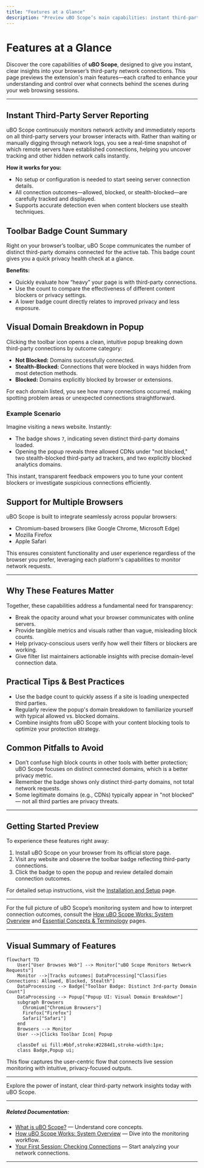 ```yaml
---
title: "Features at a Glance"
description: "Preview uBO Scope’s main capabilities: instant third-party server reporting, badge count summary on the toolbar, visual domain breakdown in the popup, and support for multiple browsers. Quickly scan what's possible and how each feature contributes to better browsing privacy."
---
```


# Features at a Glance

Discover the core capabilities of **uBO Scope**, designed to give you instant, clear insights into your browser’s third-party network connections. This page previews the extension's main features—each crafted to enhance your understanding and control over what connects behind the scenes during your web browsing sessions.

---

## Instant Third-Party Server Reporting

uBO Scope continuously monitors network activity and immediately reports on all third-party servers your browser interacts with. Rather than waiting or manually digging through network logs, you see a real-time snapshot of which remote servers have established connections, helping you uncover tracking and other hidden network calls instantly.

**How it works for you:**
- No setup or configuration is needed to start seeing server connection details.
- All connection outcomes—allowed, blocked, or stealth-blocked—are carefully tracked and displayed.
- Supports accurate detection even when content blockers use stealth techniques.


## Toolbar Badge Count Summary

Right on your browser’s toolbar, uBO Scope communicates the number of distinct third-party domains connected for the active tab. This badge count gives you a quick privacy health check at a glance.

**Benefits:**
- Quickly evaluate how “heavy” your page is with third-party connections.
- Use the count to compare the effectiveness of different content blockers or privacy settings.
- A lower badge count directly relates to improved privacy and less exposure.


## Visual Domain Breakdown in Popup

Clicking the toolbar icon opens a clean, intuitive popup breaking down third-party connections by outcome category:

- **Not Blocked:** Domains successfully connected.
- **Stealth-Blocked:** Connections that were blocked in ways hidden from most detection methods.
- **Blocked:** Domains explicitly blocked by browser or extensions.

For each domain listed, you see how many connections occurred, making spotting problem areas or unexpected connections straightforward.

### Example Scenario
Imagine visiting a news website. Instantly:
- The badge shows `7`, indicating seven distinct third-party domains loaded.
- Opening the popup reveals three allowed CDNs under "not blocked," two stealth-blocked third-party ad trackers, and two explicitly blocked analytics domains.

This instant, transparent feedback empowers you to tune your content blockers or investigate suspicious connections efficiently.


## Support for Multiple Browsers

uBO Scope is built to integrate seamlessly across popular browsers:

- Chromium-based browsers (like Google Chrome, Microsoft Edge)
- Mozilla Firefox
- Apple Safari

This ensures consistent functionality and user experience regardless of the browser you prefer, leveraging each platform's capabilities to monitor network requests.


---

## Why These Features Matter

Together, these capabilities address a fundamental need for transparency:

- Break the opacity around what your browser communicates with online servers.
- Provide tangible metrics and visuals rather than vague, misleading block counts.
- Help privacy-conscious users verify how well their filters or blockers are working.
- Give filter list maintainers actionable insights with precise domain-level connection data.


## Practical Tips & Best Practices

- Use the badge count to quickly assess if a site is loading unexpected third parties.
- Regularly review the popup's domain breakdown to familiarize yourself with typical allowed vs. blocked domains.
- Combine insights from uBO Scope with your content blocking tools to optimize your protection strategy.


## Common Pitfalls to Avoid

- Don’t confuse high block counts in other tools with better protection; uBO Scope focuses on distinct connected domains, which is a better privacy metric.
- Remember the badge shows only distinct third-party domains, not total network requests.
- Some legitimate domains (e.g., CDNs) typically appear in "not blocked" — not all third parties are privacy threats.


---

## Getting Started Preview

To experience these features right away:

1. Install uBO Scope on your browser from its official store page.
2. Visit any website and observe the toolbar badge reflecting third-party connections.
3. Click the badge to open the popup and review detailed domain connection outcomes.

For detailed setup instructions, visit the [Installation and Setup](../../getting-started/installation-and-setup/installation) page.

---

For the full picture of uBO Scope’s monitoring system and how to interpret connection outcomes, consult the [How uBO Scope Works: System Overview](../architecture-core-concepts/system-overview-architecture) and [Essential Concepts & Terminology](../architecture-core-concepts/core-concepts-terminology) pages.


---

## Visual Summary of Features

```mermaid
flowchart TD
    User["User Browses Web"] --> Monitor["uBO Scope Monitors Network Requests"]
    Monitor -->|Tracks outcomes| DataProcessing["Classifies Connections: Allowed, Blocked, Stealth"]
    DataProcessing --> Badge["Toolbar Badge: Distinct 3rd-party Domain Count"]
    DataProcessing --> Popup["Popup UI: Visual Domain Breakdown"]
    subgraph Browsers
      Chromium["Chromium Browsers"]
      Firefox["Firefox"]
      Safari["Safari"]
    end
    Browsers --> Monitor
    User -->|Clicks Toolbar Icon| Popup

    classDef ui fill:#bbf,stroke:#2284d1,stroke-width:1px;
    class Badge,Popup ui;

```

This flow captures the user-centric flow that connects live session monitoring with intuitive, privacy-focused outputs.


---

Explore the power of instant, clear third-party network insights today with uBO Scope.


---

##### Related Documentation:
- [What is uBO Scope?](../product-intro-value/what-is-ubo-scope) — Understand core concepts.
- [How uBO Scope Works: System Overview](../architecture-core-concepts/system-overview-architecture) — Dive into the monitoring workflow.
- [Your First Session: Checking Connections](../../getting-started/first-use-and-validation/first-use) — Start analyzing your network connections.

---